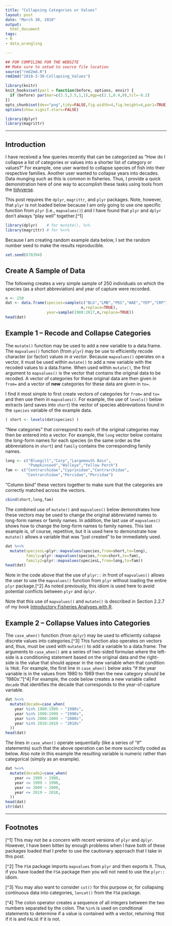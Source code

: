 ```yaml
---
title: "Collapsing Categories or Values"
layout: post
date: "March 30, 2018"
output:
  html_document
tags:
- R
- data_wrangling

---
```

```r
## FOR COMPILING FOR THE WEBSITE
## Make sure to setwd to source file location
source("rmd2md.R")
rmd2md("2018-3-30-Collapsing_Values")
```

```r
library(knitr)
knit_hooks$set(par1 = function(before, options, envir) {
  if (before) par(mar=c(3.5,3.5,1,1),mgp=c(2.1,0.4,0),tcl=-0.2)
})
opts_chunk$set(dev="png",tidy=FALSE,fig.width=4,fig.height=4,par1=TRUE)
options(show.signif.stars=FALSE)

library(dplyr)
library(magrittr)
```

----

## Introduction

I have received a few queries recently that can be categorized as "How do I collapse a list of categories or values into a shorter list of category or values?" For example, one user wanted to collapse species of fish into their respective families. Another user wanted to collapse years into decades. Data munging such as this is common in fisheries. Thus, I provide a quick demonstration here of one way to accomplish these tasks using tools from the [tidyverse](https://www.tidyverse.org/).

This post requires the `dplyr`, `magrittr`, and `plyr` packages. Note, however, that `plyr` is not loaded below because I am only going to use one specific function from `plyr` (i.e., `mapvalues()`) and I have found that `plyr` and `dplyr` don't always "play well" together.[^1]

```r
library(dplyr)    # for mutate(), %>%
library(magrittr) # for %<>%
```

Because I am creating random example data below, I set the random number seed to make the results reproducible.
```r
set.seed(678394)
```

## Create A Sample of Data
The following creates a very simple sample of 250 individuals on which the species (as a short abbreviation) and year of capture were recorded.

```r
n <- 250
dat <- data.frame(species=sample(c("BLG","LMB","PKS","WAE","YEP","CRP"),
                                 n,replace=TRUE),
                  year=sample(1980:2017,n,replace=TRUE))
head(dat)
```

## Example 1 -- Recode and Collapse Categories

The `mutate()` function may be used to add a new variable to a data.frame. The `mapvalues()` function (from `plyr`) may be use to efficiently recode character (or factor) values *in a vector*. Because `mapvalues()` operates on a vector, it must be used within `mutate()` to add a new variable with the recoded values to a data.frame. When used within `mutate()`, the first argument to `mapvalues()` is the vector that contains the original data to be recoded. A vector of categories for these original data are then given in `from=` and a vector of **new** categories for these data are given in `to=`.

I find it most simple to first create vectors of categories for `from=` and `to=` and then use them in `mapvalues()`. For example, the use of `levels()` below extracts (and saves into `short`) the vector of species abbreviations found in the `species` variable of the example data.
```r
( short <- levels(dat$species) )
```

"New categories" that correspond to each of the original categories may then be entered into a vector. For example, the `long` vector below contains the long-form names for each species (in the same order as the abbreviations in `short`) and `family` contains the corresponding family names.
```r
long <- c("Bluegill","Carp","Largemouth Bass",
          "Pumpkinseed","Walleye","Yellow Perch")
fam <- c("Centrarchidae","Cyprinidae","Centrarchidae",
         "Centrarchidae","Percidae","Percidae")
```

"Column bind" these vectors together to make sure that the categories are correctly matched across the vectors.
```r
cbind(short,long,fam)
```

The combined use of `mutate()` and `mapvalues()` below demonstrates how these vectors may be used to change the original abbreviated names to long-form names or family names. In addition, the last use of `mapvalues()` shows how to change the long-form names to family names. This last example is, of course, repetitive, but it is used here to demonstrate how `mutate()` allows a variable that was "just created" to be immediately used.
```r
dat %<>%
  mutate(speciesL=plyr::mapvalues(species,from=short,to=long),
         family=plyr::mapvalues(species,from=short,to=fam),
         family2=plyr::mapvalues(speciesL,from=long,to=fam))
head(dat)
```

Note in the code above that the use of `plyr::` in front of `mapvalues()` allows the user to use the `mapvalues()` function from `plyr` without loading the entire `plyr` package.[^2] As noted previously, this idiom is used here to avoid potential conflicts between `plyr` and `dplyr`.

Note that this use of `mapvalues()` and `mutate()` is described in Section 2.2.7 of my book [Introductory Fisheries Analyses with R](http://derekogle.com/IFAR/).

## Example 2 -- Collapse Values into Categories

The `case_when()` function (from `dplyr`) may be used to efficiently collapse discrete values into categories.[^3] This function also operates on vectors and, thus, must be used with `mutate()` to add a variable to a data.frame. The arguments to `case_when()` are a series of two-sided formulae where the left-side is a conditioning statement based on the original data and the right-side is the value that should appear in the new variable when that condition is `TRUE`. For example, the first line in `case_when()` below asks "if the year variable is in the values from 1980 to 1989 then the new category should be '1980s'."[^4] For example, the code below creates a new variable called `decade` that identifies the decade that corresponds to the year-of-capture variable.
```r
dat %<>%
  mutate(decade=case_when(
    year %in% 1980:1989 ~ "1980s",
    year %in% 1990:1999 ~ "1990s",
    year %in% 2000:2009 ~ "2000s",
    year %in% 2010:2019 ~ "2010s"
  ))
head(dat)
```

The lines in `case_when()` operate sequentially (like a series of "if" statements) such that the above operation can be more succinctly coded as below. Also note in this example the resulting variable is numeric rather than categorical (simply as an example).
```r
dat %<>%
  mutate(decade2=case_when(
    year <= 1989 ~ 1980,
    year <= 1999 ~ 1990,
    year <= 2009 ~ 2000,
    year <= 2019 ~ 2010,
  ))
head(dat)
str(dat)
```

----

## Footnotes

[^1] This may not be a concern with recent versions of `plyr` and `dplyr`. However, I have been bitten by enough problems when I have both of these packages loaded that I prefer to use the cautionary approach that I take in this post.

[^2] The `FSA` package imports `mapvalues` from `plyr` and then exports it. Thus, if you have loaded the `FSA` package then you will not need to use the `plyr::` idiom.

[^3] You may also want to consider `cut()` for this purpose or, for collapsing continuous data into categories, `lencat()` from the `FSA` package.

[^4] The colon operator creates a sequence of all integers between the two numbers separated by the colon. The `%in%` is used on conditional statements to determine if a value is contained with a vector, returning `TRUE` if it is and `FALSE` if it is not.
